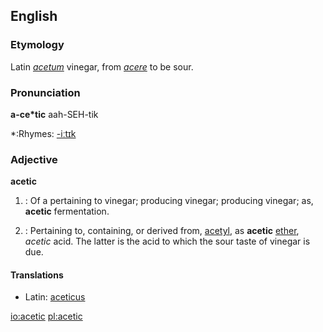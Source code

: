 ==English==

===Etymology===
Latin ''[[acetum]]'' vinegar, from ''[[acere]]'' to be sour.

===Pronunciation===
'''a-ce*tic'''
aah-SEH-tik
*:Rhymes: [[Rhymes:English:-iːtɪk|-iːtɪk]]

===Adjective===
'''acetic'''
# {{chemistry}}: Of a pertaining to vinegar; producing vinegar; producing vinegar; as, '''acetic''' fermentation.
# {{chemistry}}: Pertaining to, containing, or derived from, [[acetyl]], as '''acetic''' [[ether]], ''acetic'' acid. The latter is the acid to which the sour taste of vinegar is due.

====Translations====
*Latin: [[aceticus]]

[[io:acetic]]
[[pl:acetic]]